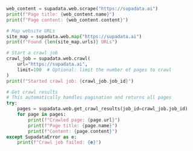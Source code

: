 ```python Python
web_content = supadata.web.scrape("https://supadata.ai")
print(f"Page title: {web_content.name}")
print(f"Page content: {web_content.content}")

# Map website URLs
site_map = supadata.web.map("https://supadata.ai")
print(f"Found {len(site_map.urls)} URLs")

# Start a crawl job
crawl_job = supadata.web.crawl(
    url="https://supadata.ai",
    limit=100  # Optional: limit the number of pages to crawl
)
print(f"Started crawl job: {crawl_job.job_id}")

# Get crawl results
# This automatically handles pagination and returns all pages
try:
    pages = supadata.web.get_crawl_results(job_id=crawl_job.job_id)
    for page in pages:
        print(f"Crawled page: {page.url}")
        print(f"Page title: {page.name}")
        print(f"Content: {page.content}")
except SupadataError as e:
    print(f"Crawl job failed: {e}")
```
